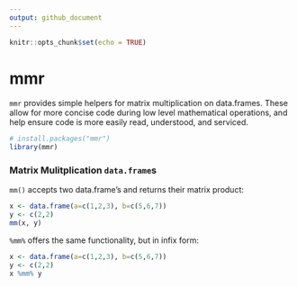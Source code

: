 ```yaml
---
output: github_document
---
```


```r
knitr::opts_chunk$set(echo = TRUE)
```

# mmr

`mmr` provides simple helpers for matrix multiplication on data.frames. These allow for more concise code during low level mathematical operations, and help ensure code is more easily read, understood, and serviced.


```r
# install.packages("mmr")
library(mmr)
```

### Matrix Mulitplication `data.frame`s

`mm()` accepts two data.frame's and returns their matrix product:

```r

x <- data.frame(a=c(1,2,3), b=c(5,6,7))
y <- c(2,2)
mm(x, y)

```

`%mm%` offers the same functionality, but in infix form:

```r
x <- data.frame(a=c(1,2,3), b=c(5,6,7))
y <- c(2,2)
x %mm% y

```

